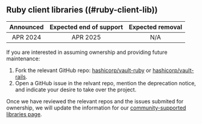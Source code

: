 ## Ruby client libraries ((#ruby-client-lib))

| Announced | Expected end of support | Expected removal |
| :-------: | :---------------------: | :--------------: |
| APR 2024  | APR 2025                | N/A

If you are interested in assuming ownership and providing future maintenance:

1. Fork the relevant GitHub repo:
   [hashicorp/vault-ruby](https://github.com/hashicorp/vault-ruby) or
   [hashicorp/vault-rails](https://github.com/hashicorp/vault-rails).
1. Open a GitHub issue in the relvant repo, mention the deprecation notice, and
   indicate your desire to take over the project.

<Note title="We are currently assessing the relevant repos">

  Once we have reviewed the relevant repos and the issues submited for ownership,
  we will update the information for
  our [community-supported libraries page](https://developer.hashicorp.com/vault/api-docs/libraries#community).

</Note>
